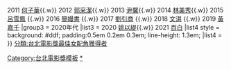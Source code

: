 {{Navbox
|name = 台北電影獎最佳女配角
|titlestyle = background:#00AAAA
|title = [[台北電影獎|<span style="color:#FFFFFF;">台北電影獎</span>]]<span style="color:#E0FFFF;">最佳女配角</span>
|groupstyle = background: #AFEEEE
|group1 = 2000年代
|list1 = 2009 [[陸弈靜]]
|group2 = 2010年代
|list2 = 2010 [[張詩盈]]{{.w}} 2011 [[何子華]]{{.w}} 2012 [[郭采潔]]{{.w}} 2013 [[尹馨]]{{.w}} 2014 [[林美秀 (演員)|林美秀]]{{.w}} 2015 [[呂雪鳳]] {{.w}} 2016 [[簡嫚書]]  {{.w}} 2017 [[劉引商]] {{.w}} 2018 [[文淇]] {{.w}} 2019 [[黃嘉千]] 
|group3 = 2020年代
|list3 = 2020 [[姚以緹]]{{.w}} 2021 [[百白]]
|list4 style = background: #ddf;<!--per 'below' section--> padding:0.5em 0.2em 0.3em; line-height: 1.3em;
|list4 = 
}}
<noinclude>
[[Category:台北電影獎模板]]
[[Category:台北電影獎最佳女配角獲得者|*]]
</noinclude>
<includeonly>[[分類:台北電影獎最佳女配角獲得者]]</includeonly>